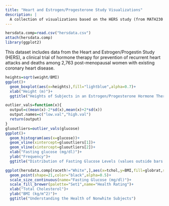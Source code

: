 ```yaml
---
title: "Heart and Estrogen/Progesterone Study Visualizations"
description: |
  A collection of visualizations based on the HERS study (from MATH230 Exam 2)
---
```

```r
hersdata.comp=read.csv("hersdata.csv")
attach(hersdata.comp)
library(ggplot2)
```

This dataset includes data from the Heart and Estrogen/Progestin Study (HERS), a clinical trial of hormone therapy for prevention of recurrent heart attacks and deaths among 2,763 post-menopausal women with existing coronary heart disease.

```r
heights=sqrt(weight/BMI)
ggplot()+
  geom_boxplot(aes(x=heights),fill="lightblue",alpha=0.7)+
  xlab("Height (m)")+
  ggtitle("Heights of Subjects in an Estrogen/Progesterone Hormone Therapy Study")
```

```r
outlier_vals=function(x){
  output=c(mean(x)-2*sd(x),mean(x)+2*sd(x))
  output.names=c("low.val","high.val")
  return(output)
}
gluoutliers=outlier_vals(glucose)
ggplot()+
  geom_histogram(aes(x=glucose))+
  geom_vline(xintercept=gluoutliers[1])+
  geom_vline(xintercept=gluoutliers[2])+
  xlab("Fasting glucose (mg/dl)")+
  ylab("Frequency")+
  ggtitle("Distribution of Fasting Glucose Levels (values outside bars are outliers)")
```

```r
ggplot(hersdata.comp[raceth!="White",],aes(x=tchol,y=BMI,fill=globrat,size=glucose))+
  geom_point(shape=21,color="black",alpha=0.5)+
  scale_size_continuous(name="Fasting Glucose (mg/dl)")+
  scale_fill_brewer(palette="Set1",name="Health Rating")+
  xlab("Total Cholesterol")+
  ylab("BMI (kg/m^2)")+
  ggtitle("Understanding the Health of Nonwhite Subjects")
```

